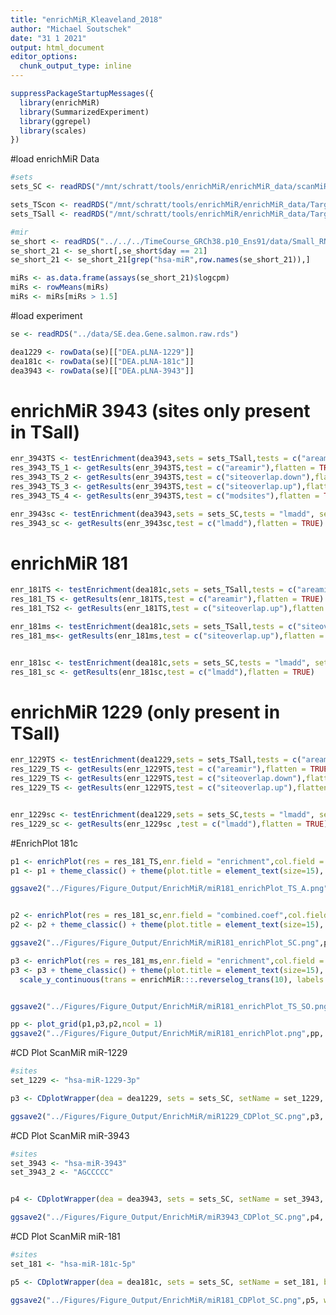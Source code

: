 ```yaml
---
title: "enrichMiR_Kleaveland_2018"
author: "Michael Soutschek"
date: "31 1 2021"
output: html_document
editor_options: 
  chunk_output_type: inline
---
```



```r
suppressPackageStartupMessages({
  library(enrichMiR)
  library(SummarizedExperiment)
  library(ggrepel)
  library(scales)
})
```

#load enrichMiR Data
```r
#sets
sets_SC <- readRDS("/mnt/schratt/tools/enrichMiR/enrichMiR_data/scanMiR/scanMiR_GRCh38_gene.rds")

sets_TScon <- readRDS("/mnt/schratt/tools/enrichMiR/enrichMiR_data/Targetscan/20211124_Targetscan8_Human_ConPred_human.rds")
sets_TSall <- readRDS("/mnt/schratt/tools/enrichMiR/enrichMiR_data/Targetscan/20211124_Targetscan8_Human_AllPred_human.rds")

#mir
se_short <- readRDS("../../../TimeCourse_GRCh38.p10_Ens91/data/Small_RNA/smallRNA_oasis_noRound.DEA.SE.rds")
se_short_21 <- se_short[,se_short$day == 21]
se_short_21 <- se_short_21[grep("hsa-miR",row.names(se_short_21)),]

miRs <- as.data.frame(assays(se_short_21)$logcpm)
miRs <- rowMeans(miRs)
miRs <- miRs[miRs > 1.5]
```


#load experiment
```r
se <- readRDS("../data/SE.dea.Gene.salmon.raw.rds")

dea1229 <- rowData(se)[["DEA.pLNA-1229"]] 
dea181c <- rowData(se)[["DEA.pLNA-181c"]] 
dea3943 <- rowData(se)[["DEA.pLNA-3943"]] 
```



# enrichMiR 3943 (sites only present in TSall)
```r
enr_3943TS <- testEnrichment(dea3943,sets = sets_TSall,tests = c("areamir","siteoverlap","woverlap","modsites"), sets.properties = miRs)
res_3943_TS_1 <- getResults(enr_3943TS,test = c("areamir"),flatten = TRUE)
res_3943_TS_2 <- getResults(enr_3943TS,test = c("siteoverlap.down"),flatten = TRUE)
res_3943_TS_3 <- getResults(enr_3943TS,test = c("siteoverlap.up"),flatten = TRUE)
res_3943_TS_4 <- getResults(enr_3943TS,test = c("modsites"),flatten = TRUE)

enr_3943sc <- testEnrichment(dea3943,sets = sets_SC,tests = "lmadd", sets.properties = miRs)
res_3943_sc <- getResults(enr_3943sc,test = c("lmadd"),flatten = TRUE)
```


# enrichMiR 181
```r
enr_181TS <- testEnrichment(dea181c,sets = sets_TSall,tests = c("areamir","siteoverlap"), sets.properties = miRs)
res_181_TS <- getResults(enr_181TS,test = c("areamir"),flatten = TRUE)
res_181_TS2 <- getResults(enr_181TS,test = c("siteoverlap.up"),flatten = TRUE)

enr_181ms <- testEnrichment(dea181c,sets = sets_TSall,tests = c("siteoverlap"), sets.properties = miRs, th.FDR = 0.5)
res_181_ms<- getResults(enr_181ms,test = c("siteoverlap.up"),flatten = TRUE)


enr_181sc <- testEnrichment(dea181c,sets = sets_SC,tests = "lmadd", sets.properties = miRs)
res_181_sc <- getResults(enr_181sc,test = c("lmadd"),flatten = TRUE)
```

# enrichMiR 1229 (only present in TSall)
```r
enr_1229TS <- testEnrichment(dea1229,sets = sets_TSall,tests = c("areamir","siteoverlap"), sets.properties = miRs)
res_1229_TS <- getResults(enr_1229TS,test = c("areamir"),flatten = TRUE)
res_1229_TS <- getResults(enr_1229TS,test = c("siteoverlap.down"),flatten = TRUE)
res_1229_TS <- getResults(enr_1229TS,test = c("siteoverlap.up"),flatten = TRUE)


enr_1229sc <- testEnrichment(dea1229,sets = sets_SC,tests = "lmadd", sets.properties = miRs)
res_1229_sc <- getResults(enr_1229sc ,test = c("lmadd"),flatten = TRUE)
```


#EnrichPlot 181c
```r
p1 <- enrichPlot(res = res_181_TS,enr.field = "enrichment",col.field = "props",sig.field = "FDR",label.field = "members", size.field = NULL)
p1 <- p1 + theme_classic() + theme(plot.title = element_text(size=15), axis.text=element_text(size=12), axis.title=element_text(size=14),legend.title=element_text(size=13), legend.text=element_text(size=12)) + ggtitle("miR-181c-5p - Targetscan all (areamir)") + labs(color = "miRNA\nexpression") 

ggsave2("../Figures/Figure_Output/EnrichMiR/miR181_enrichPlot_TS_A.png",p1, width = 6,height = 6.5, bg = "white")


p2 <- enrichPlot(res = res_181_sc,enr.field = "combined.coef",col.field = "props",sig.field = "FDR", size.field = NULL)
p2 <- p2 + theme_classic() + theme(plot.title = element_text(size=15), axis.text=element_text(size=12), axis.title=element_text(size=14),legend.title=element_text(size=13), legend.text=element_text(size=12)) + ggtitle("miR-181c-5p - scanMiR") + labs(color = "miRNA\nexpression")

ggsave2("../Figures/Figure_Output/EnrichMiR/miR181_enrichPlot_SC.png",p2, width = 6,height = 6.5, bg = "white")

p3 <- enrichPlot(res = res_181_ms,enr.field = "enrichment",col.field = "props",sig.field = "FDR", size.field = NULL,label.field = "members")
p3 <- p3 + theme_classic() + theme(plot.title = element_text(size=15), axis.text=element_text(size=12), axis.title=element_text(size=14),legend.title=element_text(size=13), legend.text=element_text(size=12)) + ggtitle("miR-181c-5p - Targetscan all (siteoverlap)") + labs(color = "miRNA\nexpression") +
  scale_y_continuous(trans = enrichMiR:::.reverselog_trans(10), labels = function(x) format(x, nsmall = 3)) 


ggsave2("../Figures/Figure_Output/EnrichMiR/miR181_enrichPlot_TS_SO.png",p3, width = 6,height = 6.5, bg = "white")

pp <- plot_grid(p1,p3,p2,ncol = 1)
ggsave2("../Figures/Figure_Output/EnrichMiR/miR181_enrichPlot.png",pp, width = 8,height = 12, bg = "white")
```



#CD Plot ScanMiR miR-1229
```r
#sites
set_1229 <- "hsa-miR-1229-3p"

p3 <- CDplotWrapper(dea = dea1229, sets = sets_SC, setName = set_1229, by = "best_stype") + coord_cartesian(xlim = c(-0.35,0.35)) + theme_classic() + ggtitle("miR-1229-3p") + guides(color=guide_legend(title="scanMiR\nbest site type")) + theme(plot.title = element_text(size=15), axis.text=element_text(size=12), axis.title=element_text(size=14),legend.title=element_text(size=13), legend.text=element_text(size=12))

ggsave2("../Figures/Figure_Output/EnrichMiR/miR1229_CDPlot_SC.png",p3, width = 5,height = 4.5, bg = "white")
```




#CD Plot ScanMiR miR-3943
```r
#sites
set_3943 <- "hsa-miR-3943"
set_3943_2 <- "AGCCCCC"


p4 <- CDplotWrapper(dea = dea3943, sets = sets_SC, setName = set_3943, by = "best_stype") + coord_cartesian(xlim = c(-0.35,0.35)) + theme_classic() + ggtitle("miR-3943") + guides(color=guide_legend(title="scanMiR\nbest site type")) + theme(plot.title = element_text(size=15), axis.text=element_text(size=12), axis.title=element_text(size=14),legend.title=element_text(size=13), legend.text=element_text(size=12))

ggsave2("../Figures/Figure_Output/EnrichMiR/miR3943_CDPlot_SC.png",p4, width = 5,height = 4.5, bg = "white")
```



#CD Plot ScanMiR miR-181
```r
#sites
set_181 <- "hsa-miR-181c-5p"

p5 <- CDplotWrapper(dea = dea181c, sets = sets_SC, setName = set_181, by = "best_stype") + coord_cartesian(xlim = c(-0.35,0.35)) + theme_classic() + ggtitle("miR-181c-5p") + guides(color=guide_legend(title="scanMiR\nbest site type")) + theme(plot.title = element_text(size=15), axis.text=element_text(size=12), axis.title=element_text(size=14),legend.title=element_text(size=13), legend.text=element_text(size=12))

ggsave2("../Figures/Figure_Output/EnrichMiR/miR181_CDPlot_SC.png",p5, width = 5,height = 4.5, bg = "white")
```


